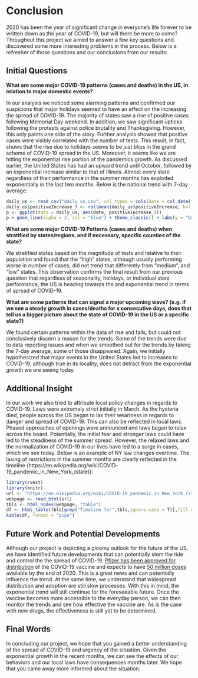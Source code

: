 # Conclusion

2020 has been the year of significant change in everyone's life forever to be written down as the year of COVID-19, but will there be more to come? Throughout this project we aimed to answer a few key questions and discovered some more interesting problems in the process. Below is a refresher of those questions and our conclusions from our results:  

## Initial Questions
**What are some major COVID-19 patterns (cases and deaths) in the US, in relation to major domestic events?**

In our analysis we noticed some alarming patterns and confirmed our suspicions that major holidays seemed to have an effect on the increasing the spread of COVID-19. The majority of states saw a rise of positive cases following Memorial Day weekend. In addition, we saw significant upticks following the protests against police brutality and Thanksgiving. However, this only paints one side of the story. Further analysis showed that positive cases were visibly correlated with the number of tests. This result, in fact, shows that the rise due to holidays seems to be just blips in the grand scheme of COVID-19 spread in the US. Moreover, it seems like we are hitting the exponential rise portion of the pandemics growth. As discussed earlier, the United States has had an upward trend until October, followed by an exponential increase similar to that of Illinois. Almost every state regardless of their performance in the summer months has exploded exponentially in the last two months. Below is the national trend with 7-day average:

```r
daily_us <- read_csv("daily_us.csv", col_types = cols(date = col_date(format = "%Y%m%d")))
daily_us$positiveIncrease_7 <- rollmean(daily_us$positiveIncrease, k=7, fill=NA)
p <- ggplot(data = daily_us, aes(date, positiveIncrease_7))
p + geom_line(alpha = 2, col = "blue") + theme_classic() + labs(y = "Daily Positive Cases", title = "COVID-19 Cases in the US are Increasing Exponentially")
```

**What are some major COVID-19 Patterns (cases and deaths) when stratified by states/regions, and if necessary, specific counties of the state?**

We stratified states based on the magnitude of tests and relative to their population and found that the "high" states, although usually performing worse in number of cases, did not trend that differently from "medium", and "low" states. This observation confirms the final result from our previous question that regardless of seasonality, holidays, or individual state performance, the US is heading towards the and exponential trend in terms of spread of COVID-19. 

**What are some patterns that can signal a major upcoming wave? (e.g. if we see a steady growth in cases/deaths for x consecutive days, does that tell us a bigger picture about the state of COVID-19 in the US or a specific state?)**

We found certain patterns within the data of rise and falls, but could not conclusively discern a reason for the trends. Some of the trends were due to data reporting issues and when we smoothed out for the trends by taking the 7-day average, some of those disappeared. Again, we initially hypothesized that major events in the United States led to increases to COVID-19, although true in its locality, does not detract from the exponential growth we are seeing today.

## Additional Insight

In our work we also tried to attribute local policy changes in regards to COVID-19. Laws were extremely strict initially in March. As the hysteria died, people across the US began to lax their weariness in regards to danger and spread of COVID-19. This can also be reflected in local laws. Phased approaches of openings were announced and laws began to relax across the board. Potentially, the initial fear and stronger laws could have led to the steadiness of the summer spread. However, the relaxed laws and the normalization of COVID-19 in our lives have led to a surge in cases, which we see today. Below is an example of NY law changes overtime. The laxing of restrictions in the summer months are clearly reflected in the timeline (https://en.wikipedia.org/wiki/COVID-19_pandemic_in_New_York_(state)):


```r
library(rvest)
library(knitr)
url <- 'https://en.wikipedia.org/wiki/COVID-19_pandemic_in_New_York_(state)'
webpage <- read_html(url)
tbls <- html_nodes(webpage, "table")
df <- html_table(tbls[grep("Timeline for",tbls,ignore.case = T)],fill = T)[[1]]
kable(df, format = "pipe")
```

## Future Work and Potential Developments

Although our project is depicting a gloomy outlook for the future of the US, we have identified future developments that can potentially stem the tide and control the the spread of COVID-19. [Pfizer has been approved for distribution](https://www.fda.gov/emergency-preparedness-and-response/coronavirus-disease-2019-covid-19/pfizer-biontech-covid-19-vaccine) of the COVID-19 vaccine and expects to have [50 million doses](https://www.pfizer.com/products/coronavirus/manufacturing-and-distribution) available by the end of 2020. This is a great news and can potentially influence the trend. At the same time, we understand that widespread distribution and adoption are still slow processes. With this in mind, the exponential trend will still continue for the foreseeable future. Once the vaccine becomes more accessible to the everyday person,  we can then monitor the trends and see how effective the vaccine are. As is the case with new drugs, the effectiveness is still yet to be determined. 

## Final Words

In concluding our project, we hope that you gained a better understanding of the spread of COVID-19 and urgency of the situation. Given the exponential growth in the recent months, we can see the effects of our behaviors and our local laws have consequences months later. We hope that you came away more informed about the situation.
